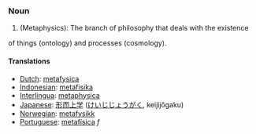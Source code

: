 ===Noun===

#(Metaphysics): The branch of philosophy that deals with the existence
of things (ontology) and processes (cosmology).

====Translations====
*[[Dutch]]: [[metafysica]]
*[[Indonesian]]: [[metafisika]]
*[[Interlingua]]: [[metaphysica]]
*[[Japanese]]: [[形而上学]] ([[けいじじょうがく]], keijijōgaku)
*[[Norwegian]]: [[metafysikk]]
*[[Portuguese]]: [[metafísica]] ''f''